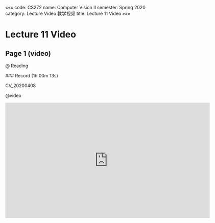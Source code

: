 «««
code: CS272
name: Computer Vision II
semester: Spring 2020
category: Lecture Video 教学视频
title: Lecture 11 Video
»»»

# Lecture 11 Video

## Page 1 (video)

@ Reading

<div class="markdown-body">
### Record (1h 00m 13s)

CV_20200408
</div>

@video

<iframe src="https://sbbrisk.com/e/v0t5yrmhxghm.html" frameborder=0 marginwidth=0 marginheight=0 scrolling=no width=640 height=360 allowfullscreen></iframe>
